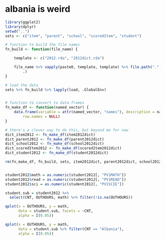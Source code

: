 albania is weird
=============

```r
library(ggplot2)
library(dplyr)
setwd("..")
sets <- c("item", "parent", "school", "scoredItem", "student")

# function to build the file names
fn_build <- function(file_name) {

    template <- c("2012.rda", "2012dict.rda")

    file_name %>% vapply(paste0, template, template) %>% file.path(".", "data", 
        .)
}

# load the data
sets %>% fn_build %>% lapply(load, .GlobalEnv)


# function to convert to data-frames
fn_make_df <- function(named_vector) {
    data.frame(variable = attr(named_vector, "names"), description = named_vector, 
        row.names = NULL)
}

# there's a clever way to do this, but beyond me for naw
dict_item2012 <- fn_make_df(item2012dict)
dict_parent2012 <- fn_make_df(parent2012dict)
dict_school2012 <- fn_make_df(school2012dict)
dict_scoredItem2012 <- fn_make_df(scoredItem2012dict)
dict_student2012 <- fn_make_df(student2012dict)

rm(fn_make_df, fn_build, sets, item2012dict, parent2012dict, school2012dict, scoredItem2012dict, student2012dict)


student2012$math = as.numeric(student2012[, "PV1MATH"])
student2012$read = as.numeric(student2012[, "PV1READ"])
student2012$sci = as.numeric(student2012[, "PV1SCIE"])
```

```r
student.sub = student2012 %>% 
  select(CNT, OUTHOURS, math) %>% filter(!is.na(OUTHOURS))

qplot(x = OUTHOURS, y = math, 
      data = student.sub, facets = ~CNT, 
      alpha = I(0.05))

```

```r
qplot(x = OUTHOURS, y = math, 
      data = student.sub %>% filter(CNT == "Albania"), 
      alpha = I(0.05))

```

